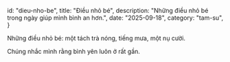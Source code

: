   id: "dieu-nho-be",
  title: "Điều nhỏ bé",
  description: "Những điều nhỏ bé trong ngày giúp mình bình an hơn.",
  date: "2025-09-18",
  category: "tam-su",
}

Những điều nhỏ bé: một tách trà nóng, tiếng mưa, một nụ cười.

Chúng nhắc mình rằng bình yên luôn ở rất gần.


